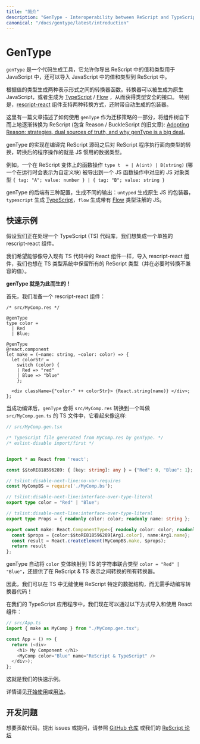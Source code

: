 ```yaml
---
title: "简介"
description: "GenType - Interoperability between ReScript and TypeScript / Flow"
canonical: "/docs/gentype/latest/introduction"
---
```


<!-- # GenType -->
# GenType

<!-- `genType` is a code generation tool that lets you export ReScript values and types to use in JavaScript, and import JavaScript values and types into ReScript. -->
`genType` 是一个代码生成工具，它允许你导出 ReScript 中的值和类型用于 JavaScript 中，还可以导入 JavaScript 中的值和类型到 ReScript 中。


<!-- Converter functions between the two representations are generated based on the type of the value. The converters can be generated in vanilla JavaScript, or in [TypeScript](https://www.typescriptlang.org/) / [Flow](https://flow.org/en/) for a type-safe idiomatic interface.
In particular, conversion of [rescript-react](/docs/react/latest/introduction) components both ways is supported, with automatic generation of the wrappers. -->

根据值的类型生成两种表示形式之间的转换器函数。转换器可以被生成为原生 JavaScript，或者生成为 [TypeScript](https://www.typescriptlang.org/) / [Flow](https://flow.org/en/) ，从而获得类型安全的接口。
特别是，[rescript-react](/docs/react/latest/introduction) 组件支持两种转换方式，还附带自动生成的包装器。

<!-- Here's an article describing how to use `genType` as part of a migration strategy where a tree of components is gradually converted to ReScript bottom-up (old article containing Reason / BuckleScript): [Adopting Reason: strategies, dual sources of truth, and why genType is a big deal](https://medium.com/p/c514265b466d).   -->
这里有一篇文章描述了如何使用 `genType` 作为迁移策略的一部分，将组件树自下而上地逐渐转换为 ReScript (包含 Reason / BuckleScript 的旧文章): [Adopting Reason: strategies, dual sources of truth, and why genType is a big deal](https://medium.com/p/c514265b466d)。  

<!-- The implementation of genType performs a type-directed transformation of ReScript programs after ReScript source code compilation. The transformed programs operate on data types idiomatic to JS. -->
genType 的实现在编译完 ReScript 源码之后对 ReScript 程序执行面向类型的转换，转换后的程序操作的就是 JS 惯用的数据类型。

<!-- For example, a ReScript function operating on a ReScript variant `type t  = | A(int) | B(string)` (which is represented as custom blocks at runtime) is exported to a JS function operating on the corresponding JS object of type `{ tag: "A"; value: number }
  | { tag: "B"; value: string }`. -->
例如，一个在 ReScript 变体上的函数操作 `type t  = | A(int) | B(string)` (哪一个在运行时会表示为自定义块) 被导出到一个 JS 函数操作中对应的 JS 对象类型 `{ tag: "A"; value: number }
  | { tag: "B"; value: string }`

<!-- The output of genType can be configured by using one of 3 back-ends: `untyped` to generate wrappers in vanilla JS, `typescript` to generate [TypeScript](https://www.typescriptlang.org/), and `flow` to generate JS with [Flow](https://flow.org/en/) type annotations. -->
genType 的后端有三种配置，生成不同的输出：`untyped` 生成原生 JS 的包装器，`typescript` 生成 [TypeScript](https://www.typescriptlang.org/)，`flow` 生成带有 [Flow](https://flow.org/en/) 类型注解的 JS。

<!--
## A Quick Example 
-->
## 快速示例

<!-- Let's assume we are working on a TypeScript (TS) codebase and we want to integrate a single rescript-react component. -->
假设我们正在处理一个 TypeScript (TS) 代码库，我们想集成一个单独的 rescript-react 组件。

<!-- We want to be able to import the rescript-react component like any other React component in our existing TS code, but we also want to preserve all the ReScript types in the TS type system (and convert incompatible values if necessary). -->

我们希望能够像导入现有 TS 代码中的 React 组件一样，导入 rescript-react 组件，我们也想在 TS 类型系统中保留所有的 ReScript 类型（并在必要时转换不兼容的值）。

<!-- **That's exactly what genType was made for!** -->
**genType 就是为此而生的！**

<!-- First we'll set up a rescript-react component: -->
首先，我们准备一个 rescript-react 组件：

```res
/* src/MyComp.res */

@genType
type color =
  | Red
  | Blue;

@genType
@react.component
let make = (~name: string, ~color: color) => {
  let colorStr =
    switch (color) {
    | Red => "red"
    | Blue => "blue"
    };

  <div className={"color-" ++ colorStr}> {React.string(name)} </div>;
};
```

<!-- On a successful compile, `genType` will convert `src/MyComp.res` to a TS file called `src/MyComp.gen.ts` which will look something like this: -->
当成功编译后，`genType` 会将 `src/MyComp.res` 转换到一个叫做 `src/MyComp.gen.ts` 的 TS 文件中，它看起来像这样:

```ts
// src/MyComp.gen.tsx

/* TypeScript file generated from MyComp.res by genType. */
/* eslint-disable import/first */


import * as React from 'react';

const $$toRE818596289: { [key: string]: any } = {"Red": 0, "Blue": 1};

// tslint:disable-next-line:no-var-requires
const MyCompBS = require('./MyComp.bs');

// tslint:disable-next-line:interface-over-type-literal
export type color = "Red" | "Blue";

// tslint:disable-next-line:interface-over-type-literal
export type Props = { readonly color: color; readonly name: string };

export const make: React.ComponentType<{ readonly color: color; readonly name: string }> = function MyComp(Arg1: any) {
  const $props = {color:$$toRE818596289[Arg1.color], name:Arg1.name};
  const result = React.createElement(MyCompBS.make, $props);
  return result
};
```

<!-- genType automatically maps the `color` variant to TS via a string union type `color = "Red" | "Blue"`, and also provides all the converters to convert between the ReScript & TS representation as well. -->
genType 自动将 `color` 变体映射到 TS 的字符串联合类型 `color = "Red" | "Blue"`，还提供了在 ReScript & TS 表示之间转换的所有转换器。

<!-- Therefore way we can seamlessly use ReScript specific data structures within TS without writing the converter code by hand! -->
因此，我们可以在 TS 中无缝使用 ReScript 特定的数据结构，而无需手动编写转换器代码！

<!-- Within our TypeScript application, we can now import and use the React component in the following manner: -->
在我们的 TypeScript 应用程序中，我们现在可以通过以下方式导入和使用 React 组件：

```ts
// src/App.ts
import { make as MyComp } from "./MyComp.gen.tsx";

const App = () => {
  return (<div>
    <h1> My Component </h1>
    <MyComp color="Blue" name="ReScript & TypeScript" />
  </div>);
};
```

<!-- That's it for our quick example. -->
这就是我们的快速示例。

<!-- For detailed information, head to the [Getting Started](getting-started) or [Usage](usage) section. -->
详情请见[开始使用](getting-started)或[用法](usage)。

<!-- ## Development -->
## 开发问题

<!-- For contributions, issues or questions, please refer to the [GitHub repository](https://github.com/reason-association/genType) or our [ReScript forum](https://forum.rescript-lang.org). -->
想要贡献代码，提出 issues 或提问，请参照 [GitHub 仓库](https://github.com/reason-association/genType) 或我们的 [ReScript 论坛](https://forum.rescript-lang.org)
